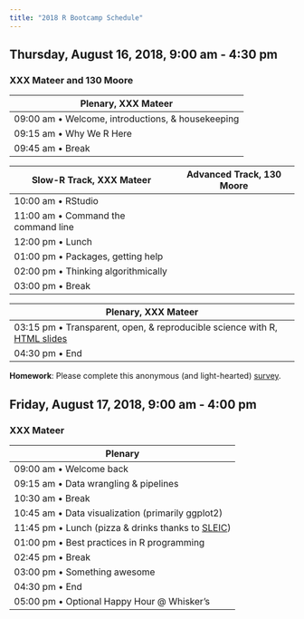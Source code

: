```yaml
---
title: "2018 R Bootcamp Schedule"
---
```


## Thursday, August 16, 2018, 9:00 am - 4:30 pm
### XXX Mateer and 130 Moore

| Plenary, XXX Mateer                                  |
|-------------------------------------------------------|
| 09:00 am • Welcome, introductions, & housekeeping     |
| 09:15 am • Why We R Here                              |
| 09:45 am • Break                                      |

| Slow-R Track, XXX Mateer    | Advanced Track, 130 Moore |
|-----------------------------|--------------------------|
| 10:00 am • RStudio                  |                  |
| 11:00 am • Command the command line |                  |
| 12:00 pm • Lunch                    |                  |
| 01:00 pm • Packages, getting help   |                  |
| 02:00 pm • Thinking algorithmically |                  |
| 03:00 pm • Break                    |                  |

| Plenary, XXX Mateer                                     |
|-------------------------------------------------------|
| 03:15 pm • Transparent, open, & reproducible science with R, [HTML slides](talks/r-eproducible-science.html) |
| 04:30 pm • End                                            |

**Homework**: Please complete this anonymous (and light-hearted) [survey](https://docs.google.com/forms/d/1l5OX8PcN_lfVn3ykr_PtHCzhRbWzMbxhqtgILD45zRg/edit).

## Friday, August 17, 2018, 9:00 am - 4:00 pm
### XXX Mateer

| Plenary                                   |
|-------------------------------------------------------|
| 09:00 am • Welcome back |
| 09:15 am • Data wrangling & pipelines
| 10:30 am • Break |
| 10:45 am • Data visualization (primarily ggplot2) |
| 11:45 pm • Lunch (pizza & drinks thanks to [SLEIC](http://imaging.psu.edu)) 
| 01:00 pm • Best practices in R programming |
| 02:45 pm • Break |
| 03:00 pm • Something awesome | 
| 04:30 pm • End |
| 05:00 pm • Optional Happy Hour @ Whisker's |
